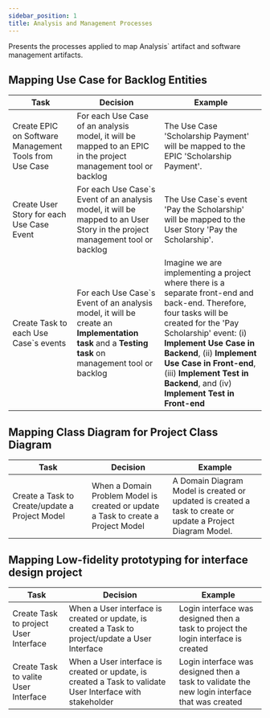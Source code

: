 ---
sidebar_position: 1
title: Analysis and Management Processes
---

Presents the processes applied to map Analysis` artifact and software management artifacts.

## Mapping Use Case for Backlog Entities  

<BpmnViewer diagramUrl="/diagrams/project_decision/mapping_analysis_to_management_use_case.bpmn"  height="100px"/>


| **Task**                   | **Decision**                      | **Example**                        | 
|--------------------------------|-------------------------------|------------------------------------|
|Create EPIC on Software Management Tools from Use Case|For each Use Case of an analysis model, it will be mapped to an EPIC in the project management tool or backlog|The Use Case 'Scholarship Payment' will be mapped to the EPIC 'Scholarship Payment'.|
|Create User Story for each Use Case Event|For each Use Case`s Event of an analysis model, it will be mapped to an User Story in the project management tool or backlog|The Use Case`s event 'Pay the Scholarship' will be mapped to the User Story 'Pay the Scholarship'.|
|Create Task to each Use Case`s events|For each Use Case`s Event of an analysis model, it will be create an **Implementation task** and a **Testing task** on management tool or backlog |Imagine we are implementing a project where there is a separate front-end and back-end. Therefore, four tasks will be created for the 'Pay Scholarship' event: (i) **Implement Use Case in Backend**, (ii) **Implement Use Case in Front-end**, (iii) **Implement Test in Backend**, and (iv) **Implement Test in Front-end**|


## Mapping Class Diagram for Project Class Diagram  

<BpmnViewer diagramUrl="/diagrams/project_decision/mapping_analysis_to_managemen_class_model.bpmn"  height="120px"/>

| **Task**                       | **Decision**                      | **Example**                        | 
|--------------------------------|-------------------------------|------------------------------------|
|Create a Task to Create/update a Project Model|When a Domain Problem Model is created or update a Task to create a Project Model |A Domain Diagram Model is created or updated is created a task to create or update a Project Diagram Model.|

## Mapping Low-fidelity prototyping for interface design project

<BpmnViewer diagramUrl="/diagrams/project_decision/mapping_analysis_to_managemen_prototype.bpmn"  height="120px"/>

| **Task**                       | **Decision**                      | **Example**                        | 
|--------------------------------|-------------------------------|------------------------------------|
|Create Task to project User Interface |When a User interface is created or update, is created a Task to project/update a User Interface|Login interface was designed then a task to project the login interface is created|
|Create Task to valite User Interface |When a User interface is created or update, is created a Task to validate User Interface with stakeholder|Login interface was designed then a task to validate the new login interface that was created|

